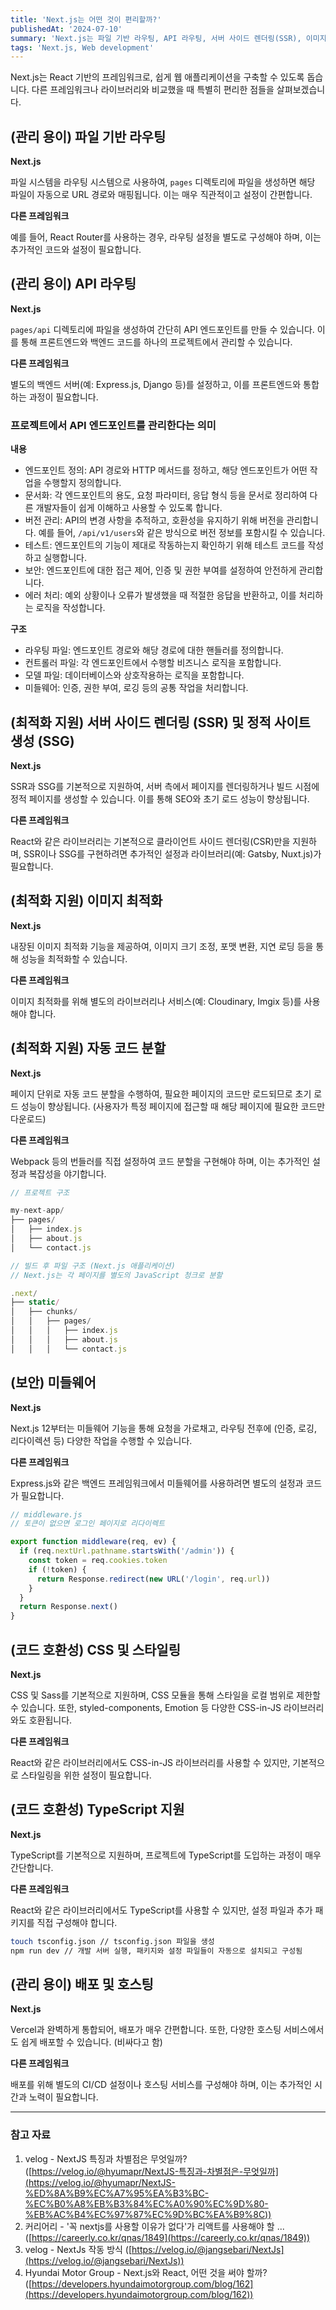 ```yaml
---
title: 'Next.js는 어떤 것이 편리할까?'
publishedAt: '2024-07-10'
summary: 'Next.js는 파일 기반 라우팅, API 라우팅, 서버 사이드 렌더링(SSR), 이미지 최적화, 자동 코드 분할, 미들웨어 지원, CSS 및 TypeScript 호환성 등 다양한 편리한 기능을 제공하여 웹 애플리케이션 개발을 용이하게 합니다.'
tags: 'Next.js, Web development'
---
```


Next.js는 React 기반의 프레임워크로, 쉽게 웹 애플리케이션을 구축할 수 있도록 돕습니다. 다른 프레임워크나 라이브러리와 비교했을 때 특별히 편리한 점들을 살펴보겠습니다.

## (관리 용이) 파일 기반 라우팅

**Next.js**

파일 시스템을 라우팅 시스템으로 사용하여, `pages` 디렉토리에 파일을 생성하면 해당 파일이 자동으로 URL 경로와 매핑됩니다. 이는 매우 직관적이고 설정이 간편합니다.

**다른 프레임워크**

예를 들어, React Router를 사용하는 경우, 라우팅 설정을 별도로 구성해야 하며, 이는 추가적인 코드와 설정이 필요합니다.

## (관리 용이) API 라우팅

**Next.js**

`pages/api` 디렉토리에 파일을 생성하여 간단히 API 엔드포인트를 만들 수 있습니다. 이를 통해 프론트엔드와 백엔드 코드를 하나의 프로젝트에서 관리할 수 있습니다.

**다른 프레임워크**

별도의 백엔드 서버(예: Express.js, Django 등)를 설정하고, 이를 프론트엔드와 통합하는 과정이 필요합니다.

### 프로젝트에서 API 엔드포인트를 관리한다는 의미

**내용**

- 엔드포인트 정의: API 경로와 HTTP 메서드를 정하고, 해당 엔드포인트가 어떤 작업을 수행할지 정의합니다.
- 문서화: 각 엔드포인트의 용도, 요청 파라미터, 응답 형식 등을 문서로 정리하여 다른 개발자들이 쉽게 이해하고 사용할 수 있도록 합니다.
- 버전 관리: API의 변경 사항을 추적하고, 호환성을 유지하기 위해 버전을 관리합니다. 예를 들어, `/api/v1/users`와 같은 방식으로 버전 정보를 포함시킬 수 있습니다.
- 테스트: 엔드포인트의 기능이 제대로 작동하는지 확인하기 위해 테스트 코드를 작성하고 실행합니다.
- 보안: 엔드포인트에 대한 접근 제어, 인증 및 권한 부여를 설정하여 안전하게 관리합니다.
- 에러 처리: 예외 상황이나 오류가 발생했을 때 적절한 응답을 반환하고, 이를 처리하는 로직을 작성합니다.

**구조**

- 라우팅 파일: 엔드포인트 경로와 해당 경로에 대한 핸들러를 정의합니다.
- 컨트롤러 파일: 각 엔드포인트에서 수행할 비즈니스 로직을 포함합니다.
- 모델 파일: 데이터베이스와 상호작용하는 로직을 포함합니다.
- 미들웨어: 인증, 권한 부여, 로깅 등의 공통 작업을 처리합니다.

## (최적화 지원) 서버 사이드 렌더링 (SSR) 및 정적 사이트 생성 (SSG)

**Next.js**

SSR과 SSG를 기본적으로 지원하여, 서버 측에서 페이지를 렌더링하거나 빌드 시점에 정적 페이지를 생성할 수 있습니다. 이를 통해 SEO와 초기 로드 성능이 향상됩니다.

**다른 프레임워크**

React와 같은 라이브러리는 기본적으로 클라이언트 사이드 렌더링(CSR)만을 지원하며, SSR이나 SSG를 구현하려면 추가적인 설정과 라이브러리(예: Gatsby, Nuxt.js)가 필요합니다.

## (최적화 지원) 이미지 최적화

**Next.js**

내장된 이미지 최적화 기능을 제공하여, 이미지 크기 조정, 포맷 변환, 지연 로딩 등을 통해 성능을 최적화할 수 있습니다.

**다른 프레임워크**

이미지 최적화를 위해 별도의 라이브러리나 서비스(예: Cloudinary, Imgix 등)를 사용해야 합니다.

## (최적화 지원) 자동 코드 분할

**Next.js**

페이지 단위로 자동 코드 분할을 수행하여, 필요한 페이지의 코드만 로드되므로 초기 로드 성능이 향상됩니다. (사용자가 특정 페이지에 접근할 때 해당 페이지에 필요한 코드만 다운로드)

**다른 프레임워크**

Webpack 등의 번들러를 직접 설정하여 코드 분할을 구현해야 하며, 이는 추가적인 설정과 복잡성을 야기합니다.

```jsx
// 프로젝트 구조

my-next-app/
├── pages/
│   ├── index.js
│   ├── about.js
│   └── contact.js
```

```jsx
// 빌드 후 파일 구조 (Next.js 애플리케이션)
// Next.js는 각 페이지를 별도의 JavaScript 청크로 분할

.next/
├── static/
│   ├── chunks/
│   │   ├── pages/
│   │   │   ├── index.js
│   │   │   ├── about.js
│   │   │   └── contact.js
```

## (보안) 미들웨어

**Next.js**

Next.js 12부터는 미들웨어 기능을 통해 요청을 가로채고, 라우팅 전후에 (인증, 로깅, 리다이렉션 등) 다양한 작업을 수행할 수 있습니다.

**다른 프레임워크**

Express.js와 같은 백엔드 프레임워크에서 미들웨어를 사용하려면 별도의 설정과 코드가 필요합니다.

```jsx
// middleware.js
// 토큰이 없으면 로그인 페이지로 리다이렉트

export function middleware(req, ev) {
  if (req.nextUrl.pathname.startsWith('/admin')) {
    const token = req.cookies.token
    if (!token) {
      return Response.redirect(new URL('/login', req.url))
    }
  }
  return Response.next()
}
```

## (코드 호환성) CSS 및 스타일링

**Next.js**

CSS 및 Sass를 기본적으로 지원하며, CSS 모듈을 통해 스타일을 로컬 범위로 제한할 수 있습니다. 또한, styled-components, Emotion 등 다양한 CSS-in-JS 라이브러리와도 호환됩니다.

**다른 프레임워크**

React와 같은 라이브러리에서도 CSS-in-JS 라이브러리를 사용할 수 있지만, 기본적으로 스타일링을 위한 설정이 필요합니다.

## (코드 호환성) TypeScript 지원

**Next.js**

TypeScript를 기본적으로 지원하며, 프로젝트에 TypeScript를 도입하는 과정이 매우 간단합니다.

**다른 프레임워크**

React와 같은 라이브러리에서도 TypeScript를 사용할 수 있지만, 설정 파일과 추가 패키지를 직접 구성해야 합니다.

```bash
touch tsconfig.json // tsconfig.json 파일을 생성
npm run dev // 개발 서버 실행, 패키지와 설정 파일들이 자동으로 설치되고 구성됨
```

## (관리 용이) 배포 및 호스팅

**Next.js**

Vercel과 완벽하게 통합되어, 배포가 매우 간편합니다. 또한, 다양한 호스팅 서비스에서도 쉽게 배포할 수 있습니다. (비싸다고 함)

**다른 프레임워크**

배포를 위해 별도의 CI/CD 설정이나 호스팅 서비스를 구성해야 하며, 이는 추가적인 시간과 노력이 필요합니다.

---

### 참고 자료

1. velog - NextJS 특징과 차별점은 무엇일까? ([https://velog.io/@hyumapr/NextJS-특징과-차별점은-무엇일까](https://velog.io/@hyumapr/NextJS-%ED%8A%B9%EC%A7%95%EA%B3%BC-%EC%B0%A8%EB%B3%84%EC%A0%90%EC%9D%80-%EB%AC%B4%EC%97%87%EC%9D%BC%EA%B9%8C))
2. 커리어리 - '꼭 nextjs를 사용할 이유가 없다'가 리액트를 사용해야 할 ... ([https://careerly.co.kr/qnas/1849](https://careerly.co.kr/qnas/1849))
3. velog - NextJs 작동 방식 ([https://velog.io/@jangsebari/NextJs](https://velog.io/@jangsebari/NextJs))
4. Hyundai Motor Group - Next.js와 React, 어떤 것을 써야 할까? ([https://developers.hyundaimotorgroup.com/blog/162](https://developers.hyundaimotorgroup.com/blog/162))
